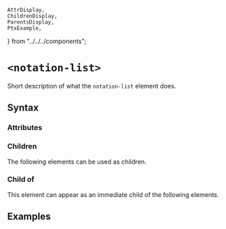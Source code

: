     AttrDisplay,
    ChildrenDisplay,
    ParentsDisplay,
    PtxExample,
} from "../../../components";

# `<notation-list>`

Short description of what the `notation-list` element does.

## Syntax

### Attributes

<AttrDisplay name="notation-list" />

### Children

The following elements can be used as children.

<ChildrenDisplay name="notation-list" />

### Child of

This element can appear as an immediate child of the following elements.

<ParentsDisplay name="notation-list" />

## Examples

    
